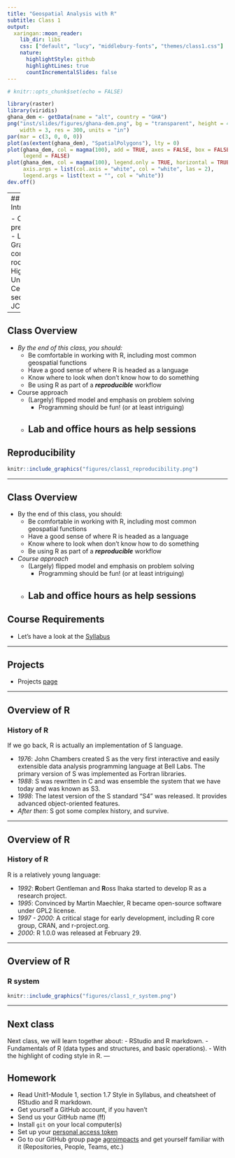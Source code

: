 ```yaml
---
title: "Geospatial Analysis with R"
subtitle: Class 1
output:
  xaringan::moon_reader:
    lib_dir: libs
    css: ["default", "lucy", "middlebury-fonts", "themes/class1.css"]
    nature:
      highlightStyle: github
      highlightLines: true
      countIncrementalSlides: false
---
```


```r
# knitr::opts_chunk$set(echo = FALSE)
```

```r
library(raster)
library(viridis)
ghana_dem <- getData(name = "alt", country = "GHA")
png("inst/slides/figures/ghana-dem.png", bg = "transparent", height = 4, 
    width = 3, res = 300, units = "in")
par(mar = c(3, 0, 0, 0))
plot(as(extent(ghana_dem), "SpatialPolygons"), lty = 0)
plot(ghana_dem, col = magma(100), add = TRUE, axes = FALSE, box = FALSE, 
     legend = FALSE)
plot(ghana_dem, col = magma(100), legend.only = TRUE, horizontal = TRUE, 
     axis.args = list(col.axis = "white", col = "white", las = 2), 
     legend.args = list(text = "", col = "white"))
dev.off()
```

---
## Introductions 

- COVID preparedness
- Lecture: Grace conference room in Higgins University Center
- Lab sections: JC103

---

## Class Overview

- *By the end of this class, you should:*
    - Be comfortable in working with R, including most common geospatial functions
    - Have a good sense of where R is headed as a language
    - Know where to look when don't know how to do something
    - Be using R as part of a ___reproducible___ workflow

- Course approach
    - (Largely) flipped model and emphasis on problem solving
        - Programming should be fun! (or at least intriguing)
    - Lab and office hours as help sessions
---

## Reproducibility

```r
knitr::include_graphics("figures/class1_reproducibility.png")
```

---

## Class Overview

- By the end of this class, you should:
    - Be comfortable in working with R, including most common geospatial functions
    - Have a good sense of where R is headed as a language
    - Know where to look when don't know how to do something
    - Be using R as part of a ___reproducible___ workflow

- *Course approach*
    - (Largely) flipped model and emphasis on problem solving
        - Programming should be fun! (or at least intriguing)
    - Lab and office hours as help sessions
---

## Course Requirements

- Let's have a look at the [Syllabus](`r here::here("vignettes/syllabus.html")`)

---

## Projects
- Projects [page](`r here::here("vignettes/projects.html")`)

---

## Overview of R
### History of R
If we go back, R is actually an implementation of S language.

- *1976*: John Chambers created S as the very first interactive and easily extensible data analysis programming language at Bell Labs. The primary version of S was implemented as Fortran libraries.
- *1988*: S was rewritten in C and was ensemble the system that we have today and was known as S3. 
- *1998*: The latest version of the S standard "S4" was released. It provides advanced object-oriented features.
- *After then*: S got some complex history, and survive.

---

## Overview of R
### History of R
R is a relatively young language:

- *1992*: **R**obert Gentleman and **R**oss Ihaka started to develop R as a research project.
- *1995*: Convinced by Martin Maechler, R became open-source software under GPL2 license.
- *1997 - 2000*: A critical stage for early development, including R core group, CRAN, and r-project.org. 
- *2000*: R 1.0.0 was released at February 29.

---

## Overview of R
### R system

```r
knitr::include_graphics("figures/class1_r_system.png")
```

---

## Next class

Next class, we will learn together about:
- RStudio and R markdown.
- Fundamentals of R (data types and structures, and basic operations).
- With the highlight of coding style in R.
---

## Homework

- Read Unit1-Module 1, section 1.7 Style in Syllabus, and cheatsheet of RStudio and R markdown.
- Get yourself a GitHub account, if you haven't
- Send us your GitHub name (**!!**)
- Install `git` on your local computer(s)
- Set up your [personal access token](`r here::here("vignettes/git-github.html")`)
- Go to our GitHub group page [agroimpacts](https://github.com/agroimpacts) and get yourself familiar with it (Repositories, People, Teams, etc.)
